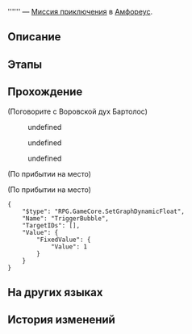 {{Дополнить|Диалоги.}}
{{Миссия Инфобокс
|id              = 4015717
|Название        = 
|Изображение     = Миссия Освоения .png
|Тип             = Миссия приключения
|События         = 
|Глава           = 
|Условия         = Завершена [[Миссия Освоения]] ''[[О веретено, ткущее нить времени]]''
|Персонажи       = Воровской дух Бартолос; Первопроходец
|СтартЛокация    = Город дракона Стиксия
|Мир             = Амфореус
|Локации         = Город дракона Стиксия
|Предыдущая      = 
|Следующая       = 
|Награды         = Звёздный нефрит*40; Небесная амброзия*60
}}
'''''' — [[Миссия приключения]] в [[Амфореус]].

==Описание==
{{Описание|<!--официальное описание из Перекрёстка судеб-->}}

==Этапы==


==Прохождение==
{{Дополнить}}


;(Поговорите с Воровской дух Бартолос)
<!--Unknown TalkSentence: 401572501-->
<!--Unknown TalkSentence: 401572502-->
<!--Unknown TalkSentence: 401572503-->
:{{Диалог|Стрелка}} undefined
:{{Диалог|Стрелка}} undefined
:{{Диалог|Стрелка}} undefined
<!--Unknown TalkSentence: 401572505-->
<!--Unknown TalkSentence: 401572506-->
<!--Unknown TalkSentence: 401572513-->
<!--Unknown TalkSentence: 401572514-->
;(По прибытии на место)

;(По прибытии на место)
<pre>{
	"$type": "RPG.GameCore.SetGraphDynamicFloat",
	"Name": "TriggerBubble",
	"TargetIDs": [],
	"Value": {
		"FixedValue": {
			"Value": 1
		}
	}
}</pre>
{{Диалог Конец}}

==На других языках==
{{На других языках
|en   = 
|zhs  = 
|zht  = 
|ja   = 
|ko   = 
|es   = 
|fr   = 
|ru   = 
|th   = 
|vi   = 
|de   = 
|id   = 
|pt   = 
}}

==История изменений==
{{История изменений|3.2}}
